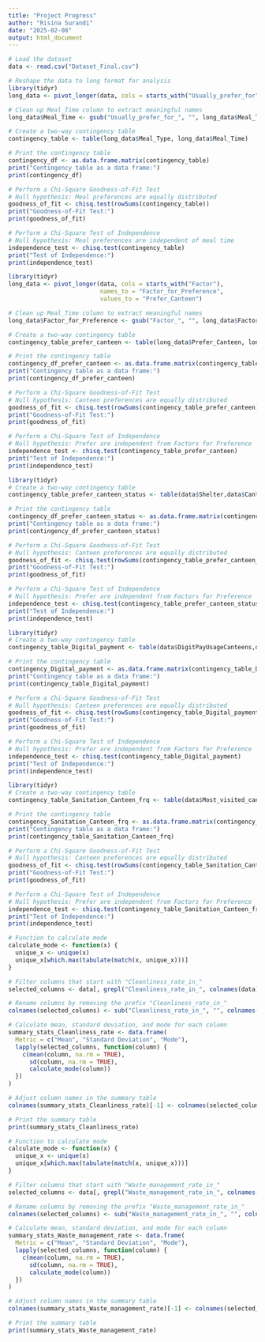 ```yaml
---
title: "Project Progress"
author: "Risina Surandi"
date: "2025-02-08"
output: html_document
---
```


```r
# Load the dataset
data <- read.csv("Dataset_Final.csv")

# Reshape the data to long format for analysis
library(tidyr)
long_data <- pivot_longer(data, cols = starts_with("Usually_prefer_for"),names_to = "Meal_Time",values_to = "Meal_Type")

# Clean up Meal_Time column to extract meaningful names
long_data$Meal_Time <- gsub("Usually_prefer_for_", "", long_data$Meal_Time)

# Create a two-way contingency table
contingency_table <- table(long_data$Meal_Type, long_data$Meal_Time)

# Print the contingency table
contingency_df <- as.data.frame.matrix(contingency_table)
print("Contingency table as a data frame:")
print(contingency_df)

# Perform a Chi-Square Goodness-of-Fit Test
# Null hypothesis: Meal preferences are equally distributed
goodness_of_fit <- chisq.test(rowSums(contingency_table))
print("Goodness-of-Fit Test:")
print(goodness_of_fit)

# Perform a Chi-Square Test of Independence
# Null hypothesis: Meal preferences are independent of meal time
independence_test <- chisq.test(contingency_table)
print("Test of Independence:")
print(independence_test)
```


```r
library(tidyr)
long_data <- pivot_longer(data, cols = starts_with("Factor"), 
                          names_to = "Factor_for_Preference", 
                          values_to = "Prefer_Canteen")

# Clean up Meal_Time column to extract meaningful names
long_data$Factor_for_Preference <- gsub("Factor_", "", long_data$Factor_for_Preference)

# Create a two-way contingency table
contingency_table_prefer_canteen <- table(long_data$Prefer_Canteen, long_data$Factor_for_Preference)

# Print the contingency table
contingency_df_prefer_canteen <- as.data.frame.matrix(contingency_table_prefer_canteen)
print("Contingency table as a data frame:")
print(contingency_df_prefer_canteen)

# Perform a Chi-Square Goodness-of-Fit Test
# Null hypothesis: Canteen preferences are equally distributed
goodness_of_fit <- chisq.test(rowSums(contingency_table_prefer_canteen))
print("Goodness-of-Fit Test:")
print(goodness_of_fit)

# Perform a Chi-Square Test of Independence
# Null hypothesis: Prefer are independent from Factors for Preference 
independence_test <- chisq.test(contingency_table_prefer_canteen)
print("Test of Independence:")
print(independence_test)
```


```r
library(tidyr)
# Create a two-way contingency table
contingency_table_prefer_canteen_status <- table(data$Shelter,data$Canteen_Usage)

# Print the contingency table
contingency_df_prefer_canteen_status <- as.data.frame.matrix(contingency_table_prefer_canteen_status)
print("Contingency table as a data frame:")
print(contingency_df_prefer_canteen_status)

# Perform a Chi-Square Goodness-of-Fit Test
# Null hypothesis: Canteen preferences are equally distributed
goodness_of_fit <- chisq.test(rowSums(contingency_table_prefer_canteen_status))
print("Goodness-of-Fit Test:")
print(goodness_of_fit)

# Perform a Chi-Square Test of Independence
# Null hypothesis: Prefer are independent from Factors for Preference 
independence_test <- chisq.test(contingency_table_prefer_canteen_status)
print("Test of Independence:")
print(independence_test)
```


```r
library(tidyr)
# Create a two-way contingency table
contingency_table_Digital_payment <- table(data$DigitPayUsageCanteens,data$Convenience)

# Print the contingency table
contingency_Digital_payment <- as.data.frame.matrix(contingency_table_Digital_payment)
print("Contingency table as a data frame:")
print(contingency_table_Digital_payment)

# Perform a Chi-Square Goodness-of-Fit Test
# Null hypothesis: Canteen preferences are equally distributed
goodness_of_fit <- chisq.test(rowSums(contingency_table_Digital_payment))
print("Goodness-of-Fit Test:")
print(goodness_of_fit)

# Perform a Chi-Square Test of Independence
# Null hypothesis: Prefer are independent from Factors for Preference 
independence_test <- chisq.test(contingency_table_Digital_payment)
print("Test of Independence:")
print(independence_test)
```


```r
library(tidyr)
# Create a two-way contingency table
contingency_table_Sanitation_Canteen_frq <- table(data$Most_visited_canteen,data$University_canteen_sanitation)

# Print the contingency table
contingency_Sanitation_Canteen_frq <- as.data.frame.matrix(contingency_table_Sanitation_Canteen_frq)
print("Contingency table as a data frame:")
print(contingency_table_Sanitation_Canteen_frq)

# Perform a Chi-Square Goodness-of-Fit Test
# Null hypothesis: Canteen preferences are equally distributed
goodness_of_fit <- chisq.test(rowSums(contingency_table_Sanitation_Canteen_frq))
print("Goodness-of-Fit Test:")
print(goodness_of_fit)

# Perform a Chi-Square Test of Independence
# Null hypothesis: Prefer are independent from Factors for Preference 
independence_test <- chisq.test(contingency_table_Sanitation_Canteen_frq)
print("Test of Independence:")
print(independence_test)
```


```r
# Function to calculate mode
calculate_mode <- function(x) {
  unique_x <- unique(x)
  unique_x[which.max(tabulate(match(x, unique_x)))]
}

# Filter columns that start with "Cleanliness_rate_in_"
selected_columns <- data[, grepl("Cleanliness_rate_in_", colnames(data))]

# Rename columns by removing the prefix "Cleanliness_rate_in_"
colnames(selected_columns) <- sub("Cleanliness_rate_in_", "", colnames(selected_columns))

# Calculate mean, standard deviation, and mode for each column
summary_stats_Cleanliness_rate <- data.frame(
  Metric = c("Mean", "Standard Deviation", "Mode"),
  lapply(selected_columns, function(column) {
    c(mean(column, na.rm = TRUE), 
      sd(column, na.rm = TRUE), 
      calculate_mode(column))
  })
)

# Adjust column names in the summary table
colnames(summary_stats_Cleanliness_rate)[-1] <- colnames(selected_columns)

# Print the summary table
print(summary_stats_Cleanliness_rate)
```


```r
# Function to calculate mode
calculate_mode <- function(x) {
  unique_x <- unique(x)
  unique_x[which.max(tabulate(match(x, unique_x)))]
}

# Filter columns that start with "Waste_management_rate_in_"
selected_columns <- data[, grepl("Waste_management_rate_in_", colnames(data))]

# Rename columns by removing the prefix "Waste_management_rate_in_"
colnames(selected_columns) <- sub("Waste_management_rate_in_", "", colnames(selected_columns))

# Calculate mean, standard deviation, and mode for each column
summary_stats_Waste_management_rate <- data.frame(
  Metric = c("Mean", "Standard Deviation", "Mode"),
  lapply(selected_columns, function(column) {
    c(mean(column, na.rm = TRUE), 
      sd(column, na.rm = TRUE), 
      calculate_mode(column))
  })
)

# Adjust column names in the summary table
colnames(summary_stats_Waste_management_rate)[-1] <- colnames(selected_columns)

# Print the summary table
print(summary_stats_Waste_management_rate)

```

